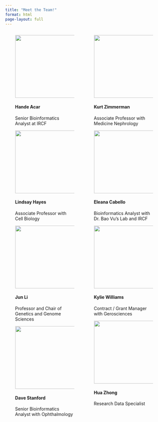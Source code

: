 ```yaml
---
title: "Meet the Team!"
format: html
page-layout: full
---
```


:::: {.columns}
::: {.column width="2.5%"}
:::
::: {.column width="45%"}

![](images/team/hacar.png){width="200"} 

#### Hande Acar
Senior Bioinformatics Analyst at IRCF

![](images/team/lhayes.png){width="200"} 

#### Lindsay Hayes
Associate Professor with Cell Biology

![](images/team/headshot.png){height="200"}

#### Jun Li
Professor and Chair of Genetics and Genome Sciences 

![](images/team/headshot.png){width="200"} 

#### Dave Stanford
Senior Bioinformatics Analyst with Ophthalmology

:::
::: {.column width="5%"}
:::
::: {.column width="45%"}

![](images/team/kzimmerman.png){width="200"} 

#### Kurt Zimmerman
Associate Professor with Medicine Nephrology

![](images/team/ecabello.png){width="200"}

#### Eleana Cabello
Bioinformatics Analyst with Dr. Bao Vu's Lab and IRCF

![](images/team/headshot.png){width="200"} 

#### Kylie Williams
Contract / Grant Manager with Gerosciences

![](images/team/headshot.png){width="200"}

#### Hua Zhong
Research Data Specialist

:::
::: {.column width="2.5%"}
:::
:::
